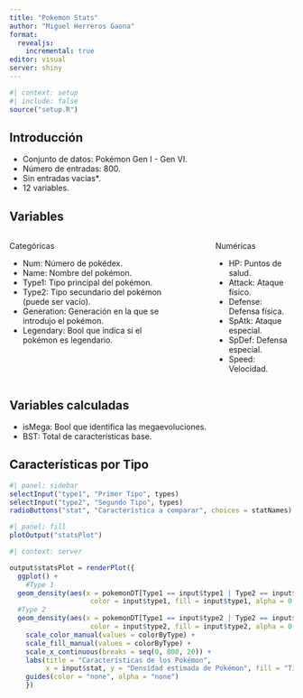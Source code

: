 ```yaml
---
title: "Pokemon Stats"
author: "Miguel Herreros Gaona"
format: 
  revealjs:
    incremental: true
editor: visual
server: shiny
---
```


```r
#| context: setup
#| include: false
source("setup.R")
```

## Introducción
- Conjunto de datos: Pokémon Gen I - Gen VI.
- Número de entradas: 800.
- Sin entradas vacías*.
- 12 variables.

## Variables {.smaller}
:::: {.columns}

::: {.column width="60%"}
Categóricas

- Num: Número de pokédex.
- Name: Nombre del pokémon.
- Type1: Tipo principal del pokémon.
- Type2: Tipo secundario del pokémon (puede ser vacío).
- Generation: Generación en la que se introdujo el pokémon.
- Legendary: Bool que indica si el pokémon es legendario.
:::

::: {.column width="10%"}
:::

::: {.column width="30%"}
Numéricas

- HP: Puntos de salud.
- Attack: Ataque físico.
- Defense: Defensa física.
- SpAtk: Ataque especial.
- SpDef: Defensa especial.
- Speed: Velocidad.
:::

::::

## Variables calculadas
- isMega: Bool que identifica las megaevoluciones.
- BST: Total de características base.

## Características por Tipo

```r
#| panel: sidebar
selectInput("type1", "Primer Tipo", types)
selectInput("type2", "Segundo Tipo", types)
radioButtons("stat", "Característica a comparar", choices = statNames)
```

```r
#| panel: fill
plotOutput("statsPlot")
```

```r
#| context: server

output$statsPlot = renderPlot({
  ggplot() +
    #Type 1
  geom_density(aes(x = pokemonDT[Type1 == input$type1 | Type2 == input$type1, input$stat, with = FALSE][[1]], 
                    color = input$type1, fill = input$type1, alpha = 0.5)) + 
  #Type 2
  geom_density(aes(x = pokemonDT[Type1 == input$type2 | Type2 == input$type2, input$stat, with = FALSE][[1]], 
                    color = input$type2, fill = input$type2, alpha = 0.5)) +
    scale_color_manual(values = colorByType) +
    scale_fill_manual(values = colorByType) +
    scale_x_continuous(breaks = seq(0, 800, 20)) +
    labs(title = "Características de los Pokémon", 
         x = input$stat, y = "Densidad estimada de Pokémon", fill = "Tipo") +
    guides(color = "none", alpha = "none")
    })

```
